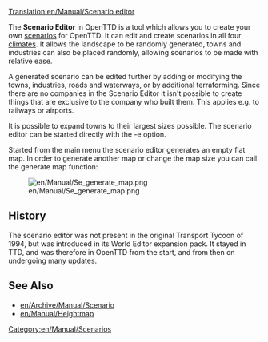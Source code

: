 [[Translation:en/Manual/Scenario editor]]
{{en/Manual/Navigation}}

The '''Scenario Editor''' in OpenTTD is a tool which allows you to create your own [[en/Archive/Manual/Scenario|scenarios]] for OpenTTD. It can edit and create scenarios in all four [[en/Manual/Climates|climates]]. It allows the landscape to be randomly generated, towns and industries can also be placed randomly, allowing scenarios to be made with relative ease.

A generated scenario can be edited further by adding or modifying the towns, industries, roads and waterways, or by additional terraforming. Since there are no companies in the Scenario Editor it isn't possible to create things that are exclusive to the company who built them. This applies e.g. to railways or airports.

It is possible to expand towns to their largest sizes possible. The scenario editor can be started directly with the -e option.

Started from the main menu the scenario editor generates an empty flat map. In order to generate another map or change the map size you can call the generate map function:

[[File:en/Manual/Se generate map.png]]

==History==
The scenario editor was not present in the original Transport Tycoon of 1994, but was introduced in its World Editor expansion pack. It stayed in TTD, and was therefore in OpenTTD from the start, and from then on undergoing many updates.

==See Also==
* [[en/Archive/Manual/Scenario]]
* [[en/Manual/Heightmap]]

[[Category:en/Manual/Scenarios]]